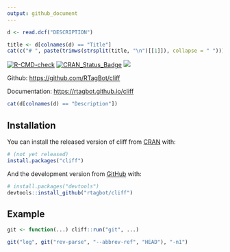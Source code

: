 ```yaml
---
output: github_document   
---
```


<!-- README.md is generated from README.Rmd. Please edit that file -->


```r
d <- read.dcf("DESCRIPTION")
```

```r
title <- d[colnames(d) == "Title"]
cat(c("# ", paste(trimws(strsplit(title, "\n")[[1]]), collapse = " ")))
```

<!-- badges: start -->
[![R-CMD-check](https://github.com/rtagbot/cliff/workflows/R-CMD-check/badge.svg)](https://github.com/rtagbot/cliff/actions)
[![CRAN\_Status\_Badge](https://www.r-pkg.org/badges/version/cliff)](https://cran.r-project.org/package=cliff)
[![](https://cranlogs.r-pkg.org/badges/grand-total/cliff)](https://cran.r-project.org/package=cliff)
<!-- badges: end -->


Github: [https://github.com/RTagBot/cliff](https://github.com/RTagBot/cliff)

Documentation: [https://rtagbot.github.io/cliff](https://rtagbot.github.io/cliff/)

```r
cat(d[colnames(d) == "Description"])
```

## Installation

You can install the released version of cliff from [CRAN](https://CRAN.R-project.org) with:

``` r
# (not yet released)
install.packages("cliff")
```

And the development version from [GitHub](https://github.com/) with:

``` r
# install.packages("devtools")
devtools::install_github("rtagbot/cliff")
```
## Example

```r
git <- function(...) cliff::run("git", ...)

git("log", git("rev-parse", "--abbrev-ref", "HEAD"), "-n1")
```
